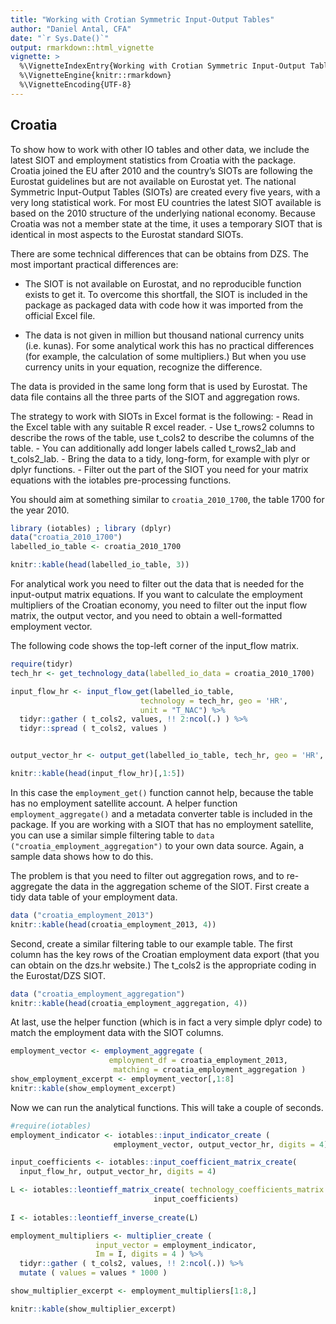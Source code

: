 ```yaml
---
title: "Working with Crotian Symmetric Input-Output Tables"
author: "Daniel Antal, CFA"
date: "`r Sys.Date()`"
output: rmarkdown::html_vignette
vignette: >
  %\VignetteIndexEntry{Working with Crotian Symmetric Input-Output Tables}
  %\VignetteEngine{knitr::rmarkdown}
  %\VignetteEncoding{UTF-8}
---
```


## Croatia

To show how to work with other IO tables and other data, we include the latest SIOT and employment statistics from Croatia with the package.  Croatia joined the EU after 2010 and the country’s SIOTs are following the Eurostat guidelines but are not available on Eurostat yet. The national Symmetric Input-Output Tables (SIOTs) are created every five years, with a very long statistical work.  For most EU countries the latest SIOT available is based on the 2010 structure of the underlying national economy.  Because Croatia was not a member state at the time, it uses a temporary SIOT that is identical in most aspects to the Eurostat standard SIOTs. 

There are some technical differences that can be obtains from DZS. 
The most important practical differences are:

* The SIOT is not available on Eurostat, and no reproducible function exists to get it. To overcome this shortfall, the SIOT is included in the package as packaged data with code how it was imported from the official Excel file.

* The data is not given in million but thousand national currency units (i.e. kunas).  For some analytical work this has no practical differences (for example, the calculation of some multipliers.)  But when you use currency units in your equation, recognize the difference. 

The data is provided in the same long form that is used by Eurostat. The data file contains all the three parts of the SIOT and aggregation rows. 

The strategy to work with SIOTs in Excel format is the following:
-	Read in the Excel table with any suitable R excel reader. 
-	Use t_rows2 columns to describe the rows of the table, use t_cols2 to describe the columns of the table.
-	You can additionally add longer labels called t_rows2_lab and t_cols2_lab.
-	Bring the data to a tidy, long-form, for example with plyr or dplyr functions.
-	Filter out the part of the SIOT you need for your matrix equations with the iotables pre-processing functions. 

You should aim at something similar to `croatia_2010_1700`, the table 1700 for the year 2010. 

```r
library (iotables) ; library (dplyr)
data("croatia_2010_1700")
labelled_io_table <- croatia_2010_1700

knitr::kable(head(labelled_io_table, 3))
```

For analytical work you need to filter out the data that is needed for the input-output matrix equations. If you want to calculate the employment multipliers of the Croatian economy, you need to filter out the input flow matrix, the output vector, and you need to obtain a well-formatted employment vector. 

The following code shows the top-left corner of the input_flow matrix.

```r
require(tidyr)
tech_hr <- get_technology_data(labelled_io_data = croatia_2010_1700)

input_flow_hr <- input_flow_get(labelled_io_table, 
                             technology = tech_hr, geo = 'HR', 
                             unit = "T_NAC") %>%
  tidyr::gather ( t_cols2, values, !! 2:ncol(.) ) %>%
  tidyr::spread ( t_cols2, values )


output_vector_hr <- output_get(labelled_io_table, tech_hr, geo = 'HR', unit = "T_NAC", named = TRUE)

knitr::kable(head(input_flow_hr)[,1:5])
```

In this case the `employment_get()` function cannot help, because the table has no employment satellite account. A helper function `employment_aggregate()` and a metadata converter table is included in the package. If you are working with a SIOT that has no employment satellite, you can use a similar simple filtering table to `data ("croatia_employment_aggregation")` to your own data source. Again, a sample data shows how to do this. 

The problem is that you need to filter out aggregation rows, and to re-aggregate the data in the aggregation scheme of the SIOT. First create a tidy data table of your employment data. 

```r
data ("croatia_employment_2013")
knitr::kable(head(croatia_employment_2013, 4))
```

Second, create a similar filtering table to our example table. The first column has the key rows of the Croatian employment data export (that you can obtain on the dzs.hr website.) The t_cols2 is the appropriate coding in the Eurostat/DZS SIOT.

```r
data ("croatia_employment_aggregation")
knitr::kable(head(croatia_employment_aggregation, 4))
```

At last, use the helper function (which is in fact a very simple dplyr code) to match the employment data with the SIOT columns. 

```r
employment_vector <- employment_aggregate (
                      employment_df = croatia_employment_2013,
                       matching = croatia_employment_aggregation )
show_employment_excerpt <- employment_vector[,1:8]
knitr::kable(show_employment_excerpt)
```

Now we can run the analytical functions. This will take a couple of seconds. 

```r
#require(iotables)
employment_indicator <- iotables::input_indicator_create (
                       employment_vector, output_vector_hr, digits = 4)

input_coefficients <- iotables::input_coefficient_matrix_create(
  input_flow_hr, output_vector_hr, digits = 4)

L <- iotables::leontieff_matrix_create( technology_coefficients_matrix =
                                input_coefficients)
                                
I <- iotables::leontieff_inverse_create(L)

employment_multipliers <- multiplier_create ( 
                   input_vector = employment_indicator, 
                   Im = I, digits = 4 ) %>%
  tidyr::gather ( t_cols2, values, !! 2:ncol(.)) %>%
  mutate ( values = values * 1000 )

show_multiplier_excerpt <- employment_multipliers[1:8,]

knitr::kable(show_multiplier_excerpt)
```

